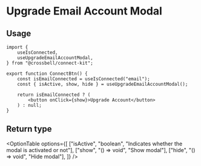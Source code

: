 
# Upgrade Email Account Modal

<div className="my-8">
	<UpgradeEmailAccountExample />
</div>

## Usage

```tsx copy /useUpgradeEmailAccountModal/
import {
	useIsConnected,
	useUpgradeEmailAccountModal,
} from "@crossbell/connect-kit";

export function ConnectBtn() {
	const isEmailConnected = useIsConnected("email");
	const { isActive, show, hide } = useUpgradeEmailAccountModal();

	return isEmailConnected ? (
		<button onClick={show}>Upgrade Account</button>
	) : null;
}
```

## Return type

<OptionTable
	options={[
		["isActive", "boolean", "Indicates whether the modal is activated or not"],
		["show", "() => void", "Show modal"],
		["hide", "() => void", "Hide modal"],
	]}
/>

